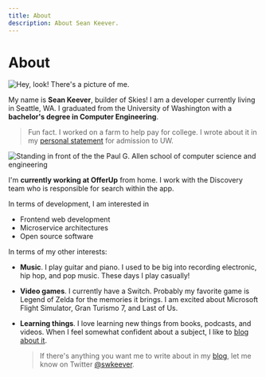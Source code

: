 ```yaml
---
title: About
description: About Sean Keever.
---
```



# About

![Hey, look! There's a picture of me.](./me.jpg)

My name is **Sean Keever**, builder of Skies! I am a developer currently living
in Seattle, WA. I graduated from the University of Washington with a
**bachelor's degree in Computer Engineering**.

> Fun fact. I worked on a farm to help pay for college. I wrote about it in my
> [personal statement](/blog/person-statement) for admission to UW.

![Standing in front of the the Paul G. Allen school of computer science and engineering](graduation.jpg)

I'm **currently working at OfferUp** from home. I work with the Discovery team
who is responsible for search within the app.

In terms of development, I am interested in

- Frontend web development
- Microservice architectures
- Open source software

In terms of my other interests:

- **Music**. I play guitar and piano. I used to be big into recording
  electronic, hip hop, and pop music. These days I play casually!
- **Video games**. I currently have a Switch. Probably my favorite game is
  Legend of Zelda for the memories it brings. I am excited about Microsoft
  Flight Simulator, Gran Turismo 7, and Last of Us.
- **Learning things**. I love learning new things from books, podcasts, and
  videos. When I feel somewhat confident about a subject, I like to
  [blog about it](/blog).

  > If there's anything you want me to write about in my [blog](/blog), let me
  > know on Twitter [@swkeever](https://twitter.com/swkeever).

